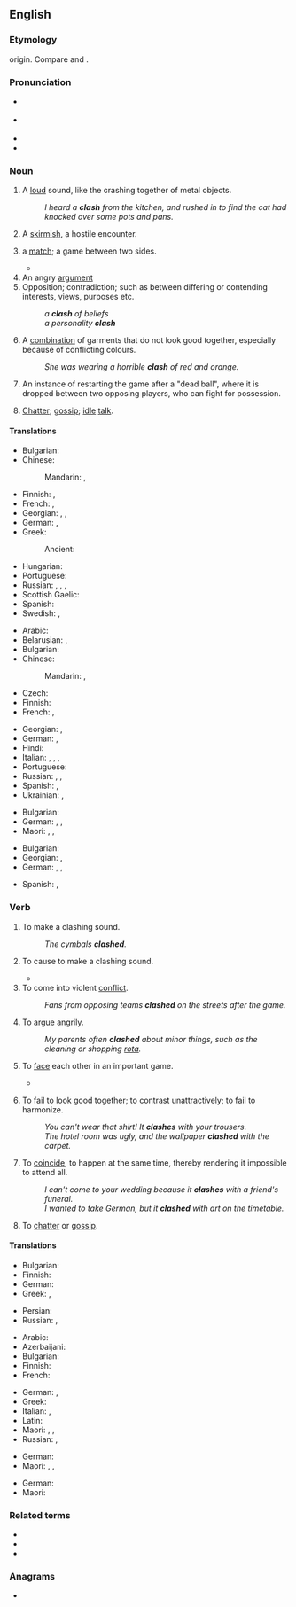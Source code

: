 ==English==
{{wikipedia}}

===Etymology===
{{onomatopoeic|en}} origin. Compare {{cog|de|klatschen||to clap, smack, slap}} and {{m|de|Klatsch||a clapping sound; the din resulting from two or more things colliding}}.

===Pronunciation===
* {{a|UK}} {{IPA|en|/klaʃ/|/klæʃ/}}
* {{a|US}} {{IPA|en|/klæʃ/}}
* {{audio|en|en-us-clash.ogg|Audio (US)}}
* {{rhymes|en|æʃ}}

===Noun===
{{en-noun|~}}

# {{lb|en|onomatopoeia}} A [[loud]] sound, like the crashing together of metal objects.
#: ''I heard a '''clash''' from the kitchen, and rushed in to find the cat had knocked over some pots and pans.''
# {{lb|en|military}} A [[skirmish]], a hostile encounter.
# {{lb|en|sports}} a [[match]]; a game between two sides.
#* {{quote-text|en|year=2011|author=Tom Fordyce|title=Rugby World Cup 2011: England 12-19 France|url=http://news.bbc.co.uk/sport1/hi/rugby_union/15210221.stm|passage=But they ran out of time and inspiration as Les Bleus set up a deserved semi-final '''clash''' with Wales.}}
# An angry [[argument]]
# Opposition; contradiction; such as between differing or contending interests, views, purposes etc.
#: ''a '''clash''' of beliefs''
#: ''a personality '''clash'''''
# A [[combination]] of garments that do not look good together, especially because of conflicting colours.
#: ''She was wearing a horrible '''clash''' of red and orange.''
# {{lb|en|hurling}} An instance of restarting the game after a "dead ball", where it is dropped between two opposing players, who can fight for possession.
# {{lb|en|Scotland}} [[chatter|Chatter]]; [[gossip]]; [[idle]] [[talk]].

====Translations====
{{trans-top|loud sound}}
* Bulgarian: {{t+|bg|трясък|m}}
* Chinese:
*: Mandarin: {{t+|cmn|錚錚}}, {{t+|cmn|铮铮|tr=zhēngzhēng}}
* Finnish: {{t|fi|kalske}}, {{t|fi|kalskahdus}}
* French: {{t+|fr|fracas}}, {{t+|fr|cliquetis}}
* Georgian: {{t|ka|გუგუნი|sc=Geor}}, {{t|ka|გრიალი|sc=Geor}}, {{t|ka|ჩხარუნი|sc=Geor}}
* German: {{t|de|Scheppern|n}}, {{t|de|Geschepper|n}}
* Greek: {{t+|el|κλαγγή|f}}
*: Ancient: {{t|grc|κτύπος|m}}
{{trans-mid}}
* Hungarian: {{t+|hu|csattanás}}
* Portuguese: {{t+|pt|estrondo|m}}
* Russian: {{t+|ru|лязг|m}}, {{t+|ru|громыха́ние|n}}, {{t+|ru|гул|m}}, {{t+|ru|гро́хот|m}}
* Scottish Gaelic: {{t|gd|gliong|m}}
* Spanish: {{t+|es|estruendo|m}}
* Swedish: {{t+|sv|skräll}}, {{t+|sv|smäll}}
{{trans-bottom}}

{{trans-top|skirmish}}
* Arabic: {{t|ar|تَصَادُم|m}}
* Belarusian: {{t|be|сутыкне́нне|n}}, {{t|be|суты́чка|f}}
* Bulgarian: {{t+|bg|стълкнове́ние|n}}
* Chinese:
*: Mandarin: {{t+|cmn|衝突}}, {{t+|cmn|冲突|tr=chōngtū, chōngtú}}
* Czech: {{t+|cs|střet|m}}
* Finnish: {{t+|fi|yhteenotto}}
* French: {{t+|fr|échauffourée|f}}, {{t+|fr|escarmouche|f}}
{{trans-mid}}
* Georgian: {{t|ka|შეტაკება|sc=Geor}}, {{t|ka|შეჯახება|sc=Geor}}
* German: {{t+|de|Zusammenstoß|m}}, {{t+|de|Auseinandersetzung|f}}
* Hindi: {{t+|hi|टकराव|m}}
* Italian: {{t+|it|scontro|m}}, {{t+|it|schermaglia|f}}, {{t+|it|baruffa|f}}, {{t+|it|zuffa|f}}
* Portuguese: {{t+|pt|conflito|m}}
* Russian: {{t+|ru|столкнове́ние|n}}, {{t+|ru|сты́чка|f}}, {{t+|ru|разбо́рка|f}} {{qualifier|slang}}
* Spanish: {{t+|es|escaramuza|f}}, {{qualifier|Latin America}} {{t+|es|enfrentamiento}}
* Ukrainian: {{t|uk|зі́ткнення|n}}, {{t|uk|су́тичка|f}}
{{trans-bottom}}

{{trans-top|angry argument}}
* Bulgarian: {{t+|bg|конфли́кт|m}}
* German: {{t+|de|Krach|m}} {{qualifier|coll.}}, {{t+|de|Zank|m}}, {{t+|de|Zoff|m}} {{qualifier|coll.}}
* Maori: {{t|mi|ngangau}}, {{t|mi|whakanehenehe}}, {{t|mi|wheinga}}
{{trans-mid}}
{{trans-bottom}}

{{trans-top|opposition; contradiction}}
* Bulgarian: {{t+|bg|несъгла́сие|n}}
* Georgian: {{t|ka|განხეთქილება|sc=Geor}}, {{t|ka|კონფლიქტი|sc=Geor}}
* German: {{t+|de|Clash|m}}, {{t+|de|Zusammenprall|m}}, {{t|de|Aufeinandertreffen|n}}
{{trans-mid}}
* Spanish: {{t+|es|choque|m}}, {{t+|es|enfrentamiento}}
{{trans-bottom}}

===Verb===
{{en-verb}}

# {{lb|en|intransitive}} To make a clashing sound.
#: ''The cymbals '''clashed'''.''
# {{lb|en|transitive}} To cause to make a clashing sound.
#* {{quote-book|en|year=2012|author=Robert Lyndon|title=Hawk Quest|passage=Thorfinn '''clashed''' his shield against Vallon's and swung his axe to hook Vallon's ankle.}}
# To come into violent [[conflict]].
#: ''Fans from opposing teams '''clashed''' on the streets after the game.''
# {{lb|en|intransitive}} To [[argue]] angrily.
#: ''My parents often '''clashed''' about minor things, such as the cleaning or shopping [[rota]].''
# {{lb|en|intransitive|in games or sports}} To [[face]] each other in an important game.
#* {{quote-journal
|en
|date=June 27, 2008
|author=
|title=Jones confirms Calzaghe showdown
|work=BBC Sport
|url=http://news.bbc.co.uk/sport2/hi/boxing/7476878.stm
|page=
|passage=The veteran American legend claims he and Welsh two-weight world champion Calzaghe will '''clash''' on 20 September, probably at The MGM Grand in Las Vegas.}}
# {{lb|en|intransitive|of clothes, decor, colours}} To fail to look good together; to contrast unattractively; to fail to harmonize.
#: ''You can't wear that shirt! It '''clashes''' with your trousers.''
#: ''The hotel room was ugly, and the wallpaper '''clashed''' with the carpet.''
# {{lb|en|intransitive|of events}} To [[coincide]], to happen at the same time, thereby rendering it impossible to attend all.
#: ''I can't come to your wedding because it '''clashes''' with a friend's funeral.''
#: ''I wanted to take German, but it '''clashed''' with art on the timetable.''
# {{lb|en|intransitive|Scotland}} To [[chatter]] or [[gossip]].

====Translations====
{{trans-top|clash}}
* Bulgarian: {{t+|bg|тряскам}}
* Finnish: {{t|fi|kalskahtaa}}
* German: {{t+|de|scheppern}}
* Greek: {{t|el|κλαγγάζω}}, {{t+|el|βροντώ}}
{{trans-mid}}
* Persian: {{t+|fa|برخورد|sc=fa-Arab}}
* Russian: {{t+|ru|греме́ть}}, {{t+|ru|грохота́ть}}
{{trans-bottom}}

{{trans-top|conflict}}
* Arabic: {{t|ar|يتصادم}}
* Azerbaijani: {{t+|az|toqquşmaq}}
* Bulgarian: {{t|bg|сблъсквам се}}
* Finnish: {{t+|fi|ottaa yhteen}}
* French: {{t+|fr|s'affronter}}
{{trans-mid}}
* German: {{t+|de|zusammenstoßen}}, {{t+|de|aufeinanderprallen}}
* Greek: {{t+|el|συγκρούομαι}}
* Italian: {{t+|it|cozzare}}, {{t+|it|scontrarsi}}
* Latin: {{t|la|confligo}}
* Maori: {{t|mi|papatu}}, {{t|mi|kakari}}, {{t|mi|taupapatu}}
* Russian: {{t+|ru|ста́лкиваться}}, {{t+|ru|конфликтова́ть}}
{{trans-bottom}}

{{trans-top|to argue angrily}}
* German: {{t+|de|zanken}}
* Maori: {{t|mi|toheriri}}, {{t|mi|whakanehenehe}}, {{t|mi|kairiri}}
{{trans-mid}}
{{trans-bottom}}

{{trans-top|coincide of events}}
* German: {{t+|de|überschneiden}} {{qualifier|reflexive}}
* Maori: {{t|mi|orua}}
{{trans-mid}}
{{trans-bottom}}

===Related terms===
* {{l|en|clashy}}
* {{l|en|electroclash}}
* {{l|en|soundclash}}

===Anagrams===
* {{anagrams|en|a=achls|chals}}